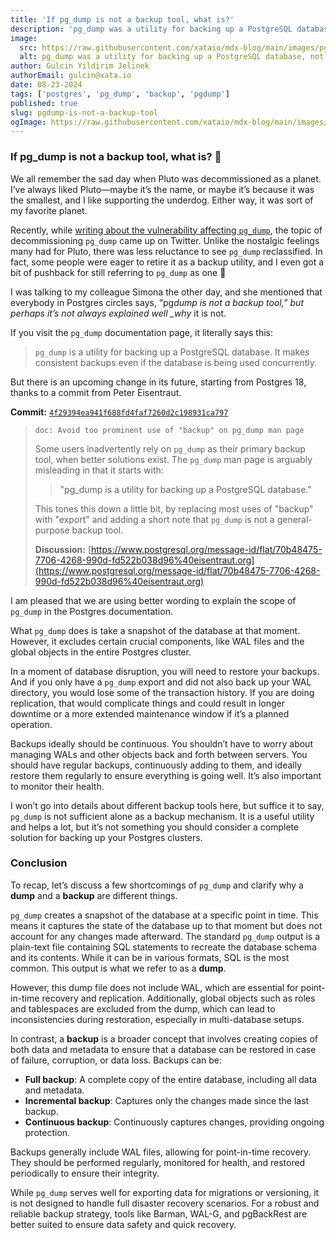 ```yaml
---
title: 'If pg_dump is not a backup tool, what is?'
description: 'pg_dump was a utility for backing up a PostgreSQL database, not anymore'
image:
  src: https://raw.githubusercontent.com/xataio/mdx-blog/main/images/pgdump-is-not-a-backup-tool@2x.jpg
  alt: pg_dump was a utility for backing up a PostgreSQL database, not anymore
author: Gulcin Yildirim Jelinek
authorEmail: gulcin@xata.io
date: 08-23-2024
tags: ['postgres', 'pg_dump', 'backup', 'pgdump']
published: true
slug: pgdump-is-not-a-backup-tool
ogImage: https://raw.githubusercontent.com/xataio/mdx-blog/main/images/pgdump-is-not-a-backup-tool@2x.jpg
---
```


### If pg_dump is not a backup tool, what is? 🦉

We all remember the sad day when Pluto was decommissioned as a planet. I’ve always liked Pluto—maybe it’s the name, or maybe it’s because it was the smallest, and I like supporting the underdog. Either way, it was sort of my favorite planet.

Recently, while [writing about the vulnerability affecting `pg_dump`](https://xata.io/blog/cve-2024-7348-postgres-upgrade), the topic of decommissioning `pg_dump` came up on Twitter. Unlike the nostalgic feelings many had for Pluto, there was less reluctance to see `pg_dump` reclassified. In fact, some people were eager to retire it as a backup utility, and I even got a bit of pushback for still referring to `pg_dump` as one 🙂

I was talking to my colleague Simona the other day, and she mentioned that everybody in Postgres circles says, “pg*dump is not a backup tool,” but perhaps it’s not always explained well \_why* it is not.

If you visit the `pg_dump` documentation page, it literally says this:

> `pg_dump` is a utility for backing up a PostgreSQL database. It makes consistent backups even if the database is being used concurrently.

But there is an upcoming change in its future, starting from Postgres 18, thanks to a commit from Peter Eisentraut.

**Commit:** [`4f29394ea941f688fd4faf7260d2c198931ca797`](https://gitlab.com/postgres/postgres/-/commit/4f29394ea941f688fd4faf7260d2c198931ca797)

> `doc: Avoid too prominent use of "backup" on pg_dump man page`
>
> Some users inadvertently rely on `pg_dump` as their primary backup tool,
> when better solutions exist. The `pg_dump` man page is arguably
> misleading in that it starts with:
>
> > "pg_dump is a utility for backing up a PostgreSQL database."
>
> This tones this down a little bit, by replacing most uses of "backup"
> with "export" and adding a short note that `pg_dump` is not a
> general-purpose backup tool.
>
> **Discussion:** [https://www.postgresql.org/message-id/flat/70b48475-7706-4268-990d-fd522b038d96%40eisentraut.org](https://www.postgresql.org/message-id/flat/70b48475-7706-4268-990d-fd522b038d96%40eisentraut.org)

I am pleased that we are using better wording to explain the scope of `pg_dump` in the Postgres documentation.

What `pg_dump` does is take a snapshot of the database at that moment. However, it excludes certain crucial components, like WAL files and the global objects in the entire Postgres cluster.

In a moment of database disruption, you will need to restore your backups. And if you only have a `pg_dump` export and did not also back up your WAL directory, you would lose some of the transaction history. If you are doing replication, that would complicate things and could result in longer downtime or a more extended maintenance window if it’s a planned operation.

Backups ideally should be continuous. You shouldn’t have to worry about managing WALs and other objects back and forth between servers. You should have regular backups, continuously adding to them, and ideally restore them regularly to ensure everything is going well. It’s also important to monitor their health.

I won’t go into details about different backup tools here, but suffice it to say, `pg_dump` is not sufficient alone as a backup mechanism. It is a useful utility and helps a lot, but it’s not something you should consider a complete solution for backing up your Postgres clusters.

### Conclusion

To recap, let’s discuss a few shortcomings of `pg_dump` and clarify why a **dump** and a **backup** are different things.

`pg_dump` creates a snapshot of the database at a specific point in time. This means it captures the state of the database up to that moment but does not account for any changes made afterward. The standard `pg_dump` output is a plain-text file containing SQL statements to recreate the database schema and its contents. While it can be in various formats, SQL is the most common. This output is what we refer to as a **dump**.

However, this dump file does not include WAL, which are essential for point-in-time recovery and replication. Additionally, global objects such as roles and tablespaces are excluded from the dump, which can lead to inconsistencies during restoration, especially in multi-database setups.

In contrast, a **backup** is a broader concept that involves creating copies of both data and metadata to ensure that a database can be restored in case of failure, corruption, or data loss. Backups can be:

- **Full backup**: A complete copy of the entire database, including all data and metadata.
- **Incremental backup**: Captures only the changes made since the last backup.
- **Continuous backup**: Continuously captures changes, providing ongoing protection.

Backups generally include WAL files, allowing for point-in-time recovery. They should be performed regularly, monitored for health, and restored periodically to ensure their integrity.

While `pg_dump` serves well for exporting data for migrations or versioning, it is not designed to handle full disaster recovery scenarios. For a robust and reliable backup strategy, tools like Barman, WAL-G, and pgBackRest are better suited to ensure data safety and quick recovery.
